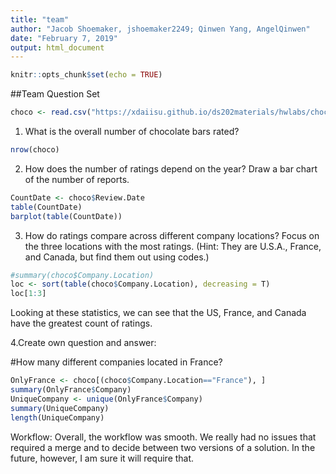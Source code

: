```yaml
---
title: "team"
author: "Jacob Shoemaker, jshoemaker2249; Qinwen Yang, AngelQinwen"
date: "February 7, 2019"
output: html_document
---
```


```r
knitr::opts_chunk$set(echo = TRUE)
```

##Team Question Set

```r
choco <- read.csv("https://xdaiisu.github.io/ds202materials/hwlabs/choco.csv")
```


1. What is the overall number of chocolate bars rated?
```r
nrow(choco)
```

2. How does the number of ratings depend on the year? Draw a bar chart of the number of reports.  

```r
CountDate <- choco$Review.Date
table(CountDate)
barplot(table(CountDate))
``` 


3. How do ratings compare across different company locations? Focus on the three locations with the most ratings. (Hint: They are U.S.A., France, and Canada, but find them out using codes.)  
```r
#summary(choco$Company.Location)
loc <- sort(table(choco$Company.Location), decreasing = T)
loc[1:3]
```
Looking at these statistics, we can see that the US, France, and Canada have the greatest count of ratings.  

4.Create own question and answer:  

#How many different companies located in France?


```r
OnlyFrance <- choco[(choco$Company.Location=="France"), ]
summary(OnlyFrance$Company)
UniqueCompany <- unique(OnlyFrance$Company)
summary(UniqueCompany)
length(UniqueCompany)
```
  

Workflow: Overall, the workflow was smooth. We really had no issues that required a merge and to decide between two versions of a solution. In the future, however, I am sure it will require that.